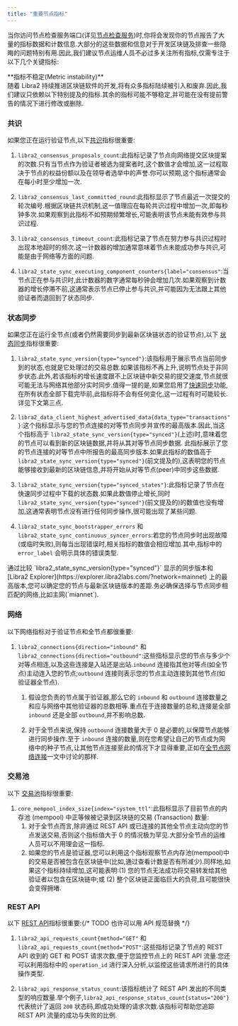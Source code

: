 ```yaml
---
title: "重要节点指标"
---
```



当你访问节点检查服务端口(详见[节点检查服务](/zh/network/nodes/measure/node-inspection-service))时,你将会发现你的节点报告了大量的指标数据和计数信息.大部分的这些数据和信息对于开发区块链及排查一些隐晦的问题特别有用.因此,我们建议节点运维人员不必过多关注所有指标,仅需专注于以下几个关键指标:

<Aside type="note">
  **指标不稳定(Metric instability)**<br />
  随着 Libra2 持续推进区块链软件的开发,将有众多指标陆续被引入和废弃.因此,我们建议只依赖以下特别提及的指标.其余的指标可能不够稳定,并可能在没有提前警告的情况下进行修改或删除.
</Aside>

### 共识

如果您正在运行验证节点,以下[共识](/zh/network/blockchain/blockchain-deep-dive#consensus)指标很重要:

1. `libra2_consensus_proposals_count`:此指标记录了节点向网络提交区块提案的次数.只有当节点作为验证者被选为提案者时,这个数值才会增加,这一过程取决于节点的权益份额以及在领导者选举中的声誉.你可以预期,这个指标通常会在每小时至少增加一次.

2. `libra2_consensus_last_committed_round`:此指标显示了节点最近一次提交的轮次编号.根据区块链共识机制,这一值理应在每轮共识过程中增加一次,即每秒钟多次.如果观察到此指标不如预期频繁增长,可能表明该节点未能有效参与共识过程.

3. `libra2_consensus_timeout_count`:此指标记录了节点在努力参与共识过程时出现本地超时的频次.这一计数器的增加通常意味着节点未能成功参与共识,可能是由于网络等方面的问题.

4. `libra2_state_sync_executing_component_counters{label="consensus"`:当节点正在参与共识时,此计数器的数字通常每秒钟会增加几次.如果观察到计数器的增长停滞不前,这通常表示节点已停止参与共识,并可能因为无法跟上其他验证者而退回到了状态同步.

### 状态同步

如果您正在运行全节点(或者仍然需要同步到最新区块链状态的验证节点),以下 [状态同步](/zh/network/nodes/configure/state-sync)指标很重要:

1. `libra2_state_sync_version{type="synced"}`:该指标用于展示节点当前同步到的状态,也就是它处理过的交易总数.如果该指标不再上升,说明节点处于非同步状态.此外,若该指标的增长速度跟不上区块链中新交易的提交速度,节点就很可能无法与网络其他部分实时同步.值得一提的是,如果您启用了[快速同步](/zh/network/nodes/configure/state-sync#fast-syncing)功能,在所有状态全部下载完毕前,此指标将不会有任何变化,这一过程有时可能较长.详见下文第三点.

2. `libra2_data_client_highest_advertised_data{data_type="transactions"}`:这个指标显示与您的节点连接的对等节点同步并宣传的最高版本.因此,当这个指标高于 `libra2_state_sync_version{type="synced"}`(上述)时,意味着您的节点可以看到新的区块链数据,并将从其对等节点同步数据.
   此指标展示了您的节点连接的对等节点中所报告的最高同步版本.如果此指标的数值高于 `libra2_state_sync_version{type="synced"}`(前文提及的),这表明您的节点能够接收到最新的区块链信息,并将开始从对等节点(peer)中同步这些数据.

3. `libra2_state_sync_version{type="synced_states"}`:此指标记录了节点在快速同步过程中下载的状态数.如果此数值停止增长,同时 `libra2_state_sync_version{type="synced"}`(前文提及的)的数值也没有增加,这通常表明节点没有进行任何同步操作,很可能出现了某些问题.

4. `libra2_state_sync_bootstrapper_errors` 和 `libra2_state_sync_continuous_syncer_errors`:若您的节点同步时出现故障(或临时失败),则每当出现错误时,相关指标的数值会相应增加.其中,指标中的 `error_label` 会明示具体的错误类型.

<Aside type="note">
  通过比较 `libra2_state_sync_version{type="synced"}` 显示的同步版本和 [Libra2 Explorer](https://explorer.libra2labs.com/?network=mainnet) 上的最高版本,您可以确定您的节点与最新区块链版本的差距.务必确保选择与节点同步相匹配的网络,比如主网(`miannet`).
</Aside>

### 网络

以下网络指标对于验证节点和全节点都很重要:

1. `libra2_connections{direction="inbound"` 和 `libra2_connections{direction="outbound"`:这些指标显示您的节点与多少个对等点相连,以及这些连接是入站还是出站.`inbound` 连接指其他对等点(如全节点)主动连入您的节点;`outbound` 连接则表示您的节点主动连接到其他节点(如验证器全节点).

   1. 假设您负责的节点属于验证器,那么它的 `inbound` 和 `outbound` 连接数量之和应与网络中其他验证器的总数相等.重点在于连接数量的总和,连接是全部`inbound` 还是全部 `outbound`,并不影响总数.

   2. 对于全节点来说,保持 `outbound` 连接数量大于 0 是必要的,以保障节点能够进行同步操作.至于 `inbound` 连接的数量,则在您希望让自己的节点成为网络中的种子节点,让其他节点连接至此的情况下才显得重要,正如在[全节点网络连接](/zh/network/nodes/full-node/modify/fullnode-network-connections#allowing-pfn-connections)一文中讨论的那样.

### 交易池

以下 [交易池](/zh/network/blockchain/blockchain-deep-dive#mempool)指标很重要:

1. `core_mempool_index_size{index="system_ttl"`:此指标显示了目前节点的内存池 (mempool) 中正等候被记录到区块链的交易 (Transaction) 数量:
   1. 对于全节点而言,除非通过 REST API 或已连接的其他全节点主动向您的节点发送交易,否则这个指标值大于 0 的情况极为罕见.大部分全节点的运维人员可以不用理会这一指标.
   2. 如果您的节点是验证器,您可以利用这个指标观察节点内存池(mempool)中的交易是否被包含在区块链中(比如,通过查看计数是否有所减少).同样地,如果这个指标持续增加,这可能表明:(1) 您的节点无法成功将交易转发给其他验证者以包含在区块链中;或 (2) 整个区块链正面临巨大的负荷,且可能很快会变得拥堵.

### REST API

以下 [REST API](/zh/build/apis)指标很重要:{/* TODO 也许可以用 API 规范替换 */}

1. `libra2_api_requests_count{method="GET"` 和 `libra2_api_requests_count{method="POST"`:这些指标记录了节点的 REST API 收到的 GET 和 POST 请求次数,便于您监控节点上的 REST API 流量.您还可以利用指标中的 `operation_id` 进行深入分析,以监控这些请求所进行的具体操作类型.

2. `libra2_api_response_status_count`:该指标统计了 REST API 发出的不同类型的响应数量.举个例子,`libra2_api_response_status_count{status="200"}` 代表统计了返回 `200` 状态码,即成功处理的请求次数.该指标可帮助您追踪 REST API 流量的成功与失败的比例.
